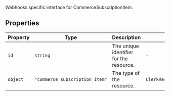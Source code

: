 Webhooks specific interface for CommerceSubscriptionItem.

## Properties

| Property                     | Type                           | Description                             | Overrides                  |
| ---------------------------- | ------------------------------ | --------------------------------------- | -------------------------- |
| <a id="id"></a> `id`         | `string`                       | The unique identifier for the resource. | -                          |
| <a id="object"></a> `object` | `"commerce_subscription_item"` | The type of the resource.               | `ClerkResourceJSON.object` |
